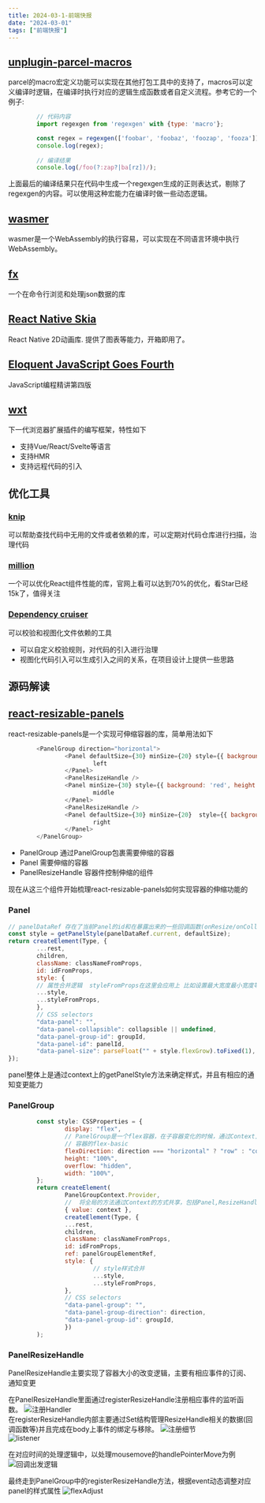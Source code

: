 ```yaml
---
title: 2024-03-1-前端快报
date: "2024-03-01"  
tags: ["前端快报"]
---
```


## [unplugin-parcel-macros](https://github.com/devongovett/unplugin-parcel-macros)
parcel的macro宏定义功能可以实现在其他打包工具中的支持了，macros可以定义编译时逻辑，在编译时执行对应的逻辑生成函数或者自定义流程。参考它的一个例子:

```javascript
        // 代码内容
        import regexgen from 'regexgen' with {type: 'macro'};

        const regex = regexgen(['foobar', 'foobaz', 'foozap', 'fooza']);
        console.log(regex);
        
        // 编译结果
        console.log(/foo(?:zap?|ba[rz])/); 
```

上面最后的编译结果只在代码中生成一个regexgen生成的正则表达式，剔除了regexgen的内容。可以使用这种宏能力在编译时做一些动态逻辑。

## [wasmer](https://github.com/wasmerio/wasmer)  
wasmer是一个WebAssembly的执行容易，可以实现在不同语言环境中执行WebAssembly。

## [fx](https://fx.wtf/)
一个在命令行浏览和处理json数据的库

## [React Native Skia](https://shopify.github.io/react-native-skia/)
React Native 2D动画库. 提供了图表等能力，开箱即用了。

## [Eloquent JavaScript Goes Fourth ](https://eloquentjavascript.net/)
JavaScript编程精讲第四版

## [wxt](https://github.com/wxt-dev/wxt)
下一代浏览器扩展插件的编写框架，特性如下
* 支持Vue/React/Svelte等语言
* 支持HMR
* 支持远程代码的引入

## 优化工具

### [knip](https://github.com/webpro/knip)  
可以帮助查找代码中无用的文件或者依赖的库，可以定期对代码仓库进行扫描，治理代码

### [million](https://github.com/aidenybai/million)  
一个可以优化React组件性能的库，官网上看可以达到70%的优化，看Star已经15k了，值得关注

### [Dependency cruiser](https://github.com/sverweij/dependency-cruiser)  
可以校验和视图化文件依赖的工具
* 可以自定义校验规则，对代码的引入进行治理
* 视图化代码引入可以生成引入之间的关系，在项目设计上提供一些思路

## 源码解读

## [react-resizable-panels](https://github.com/bvaughn/react-resizable-panels)
react-resizable-panels是一个实现可伸缩容器的库，简单用法如下

```javascript
        <PanelGroup direction="horizontal">
                <Panel defaultSize={30} minSize={20} style={{ background: 'blue', height: '200px' }} >
                        left
                </Panel>
                <PanelResizeHandle />
                <Panel minSize={30} style={{ background: 'red', height: '200px' }} >
                        middle
                </Panel>
                <PanelResizeHandle />
                <Panel defaultSize={30} minSize={20}  style={{ background: 'green', height: '200px' }}>
                        right
                </Panel>
        </PanelGroup>
```

* PanelGroup 通过PanelGroup包裹需要伸缩的容器
* Panel 需要伸缩的容器
* PanelResizeHandle 容器件控制伸缩的组件

现在从这三个组件开始梳理react-resizable-panels如何实现容器的伸缩功能的

### Panel 

```javaScript
// panelDataRef 存在了当前Panel的id和在暴露出来的一些回调函数(onResize/onCollapse等)
const style = getPanelStyle(panelDataRef.current, defaultSize);
return createElement(Type, {
        ...rest,
        children,
        className: classNameFromProps,
        id: idFromProps,
        style: {
        // 属性合并逻辑  styleFromProps在这里会应用上 比如设置最大宽度最小宽度等
        ...style,
        ...styleFromProps,
        },
        // CSS selectors
        "data-panel": "",
        "data-panel-collapsible": collapsible || undefined,
        "data-panel-group-id": groupId,
        "data-panel-id": panelId,
        "data-panel-size": parseFloat("" + style.flexGrow).toFixed(1),
});
```


panel整体上是通过context上的getPanelStyle方法来确定样式，并且有相应的通知变更能力

### PanelGroup

```javascript
        const style: CSSProperties = {
                display: "flex",
                // PanelGroup是一个flex容器，在子容器变化的时候，通过Context上的getPanelStyle设置子
                // 容器的flex-basic 
                flexDirection: direction === "horizontal" ? "row" : "column",
                height: "100%",
                overflow: "hidden",
                width: "100%",
        };
        return createElement(
                PanelGroupContext.Provider,
                //  将全局的方法通过Context的方式共享，包括Panel,ResizeHandle的注册逻辑和变更通知接口
                { value: context },
                createElement(Type, {
                ...rest,
                children,
                className: classNameFromProps,
                id: idFromProps,
                ref: panelGroupElementRef,
                style: {
                        // style样式合并
                        ...style,
                        ...styleFromProps,
                },
                // CSS selectors
                "data-panel-group": "",
                "data-panel-group-direction": direction,
                "data-panel-group-id": groupId,
                })
        );
```


### PanelResizeHandle  
PanelResizeHandle主要实现了容器大小的改变逻辑，主要有相应事件的订阅、通知变更

在PanelResizeHandle里面通过registerResizeHandle注册相应事件的监听函数。
![注册Handler](/static/images/weeklyReport/registerHandler.png)  
在registerResizeHandle内部主要通过Set结构管理ResizeHandle相关的数据(回调函数等)并且完成在body上事件的绑定与移除。
![注册细节](/static/images/weeklyReport/registerInner.png)  
![listener](/static/images/weeklyReport/listener.png)  

在对应时间的处理逻辑中，以处理mousemove的handlePointerMove为例
![回调出发逻辑](/static/images/weeklyReport/handlerMove.png)

最终走到PanelGroup中的registerResizeHandle方法，根据event动态调整对应panel的样式属性
![flexAdjust](/static/images/weeklyReport/flexAdjust.png)













